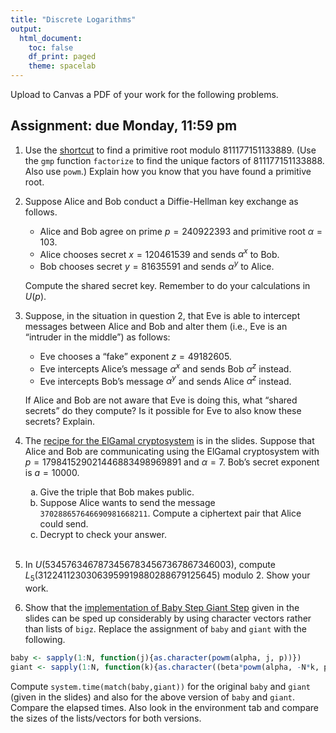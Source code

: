 ```yaml
---
title: "Discrete Logarithms"
output:
  html_document:
    toc: false
    df_print: paged
    theme: spacelab
---
```


Upload to Canvas a PDF of your work for the following problems. 

## Assignment: due Monday, 11:59 pm

1. Use the [shortcut](../slides/11discrete_logs.html#/shortcut-to-test-primitivity) to find a primitive root modulo 811177151133889. (Use the `gmp` function `factorize` to find the unique factors of 811177151133888. Also use `powm`.) Explain how you know that you have found a primitive root.

2.  Suppose Alice and Bob conduct a Diffie-Hellman key exchange as follows.
    - Alice and Bob agree on prime $p = 240922393$ and primitive root $\alpha=103$.
    - Alice chooses secret $x = 120461539$ and sends $\alpha^x$ to Bob.
    - Bob chooses secret $y = 81635591$ and sends $\alpha^y$ to Alice.
    
    Compute the shared secret key. Remember to do your calculations in $U(p)$.

3. Suppose, in the situation in question 2, that Eve is able to intercept messages between Alice and Bob and alter them (i.e., Eve is an "intruder in the middle") as follows:
    - Eve chooses a "fake" exponent $z = 49182605$.
    - Eve intercepts Alice's message $\alpha^x$ and sends Bob $\alpha^z$ instead.
    - Eve intercepts Bob's message $\alpha^y$ and sends Alice $\alpha^z$ instead.

    If Alice and Bob are not aware that Eve is doing this, what "shared secrets" do they compute? Is it possible for Eve to also know these secrets? Explain.
    
4.  The [recipe for the ElGamal cryptosystem](../slides/11discrete_logs.html#/elgamal-public-key-cryptosystem) is in the slides. Suppose that Alice and Bob are communicating using the ElGamal cryptosystem with $p = 179841529021446883498969891$ and $\alpha = 7$. Bob's secret exponent is $a = 10000$. 
    a. Give the triple that Bob makes public.
    b. Suppose Alice wants to send the message `370288657646690981668211`. Compute a ciphertext pair that Alice could send.
    c. Decrypt to check your answer. <br><br>
    
5. In $U(53457634678734567834567367867346003)$, compute $L_5(31224112303063959919880288679125645)$ modulo 2. Show your work.

6. Show that the [implementation of Baby Step Giant Step](../slides/11discrete_logs.html#/bsgs-example) given in the slides can be sped up considerably by using character vectors rather than lists of `bigz`. Replace the assignment of `baby` and `giant` with the following.
```r
baby <- sapply(1:N, function(j){as.character(powm(alpha, j, p))})
giant <- sapply(1:N, function(k){as.character((beta*powm(alpha, -N*k, p)) %% p)})
```
Compute `system.time(match(baby,giant))` for the original `baby` and `giant` (given in the slides) and also for the above version of `baby` and `giant`. Compare the elapsed times. Also look in the environment tab and compare the sizes of the lists/vectors for both versions.


